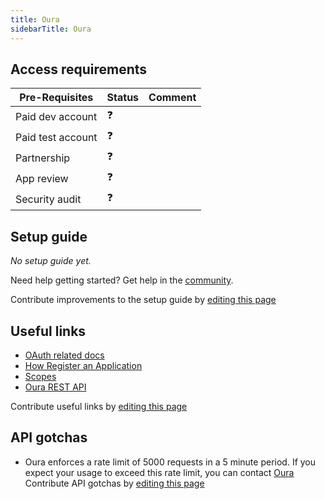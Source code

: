 ```yaml
---
title: Oura
sidebarTitle: Oura
---
```



<Overview />
<PreBuiltTooling />
<PreBuiltUseCases />

## Access requirements
| Pre-Requisites | Status | Comment|
| - | - | - |
| Paid dev account | ❓ |  |
| Paid test account | ❓ |  |
| Partnership | ❓ | |
| App review | ❓ |  |
| Security audit | ❓ | |


## Setup guide

_No setup guide yet._

<Tip>Need help getting started? Get help in the [community](https://nango.dev/slack).</Tip>

<Note>Contribute improvements to the setup guide by [editing this page](https://github.com/nangohq/nango/tree/master/docs-v2/integrations/all/oura.mdx)</Note>


## Useful links

-   [OAuth related docs](https://cloud.ouraring.com/docs/authentication#oauth2)
-   [How Register an Application](https://cloud.ouraring.com/docs/)
-   [Scopes](https://cloud.ouraring.com/docs/authentication#oauth2-scopes)
-   [Oura REST API](https://cloud.ouraring.com/v2/docs)

<Note>Contribute useful links by [editing this page](https://github.com/nangohq/nango/tree/master/docs-v2/integrations/all/oura.mdx)</Note>

## API gotchas
-   Oura enforces a rate limit of 5000 requests in a 5 minute period. If you expect your usage to exceed this rate limit, you can contact [Oura](mailto:api-support@ouraring.com)
<Note>Contribute API gotchas by [editing this page](https://github.com/nangohq/nango/tree/master/docs-v2/integrations/all/oura.mdx)</Note>